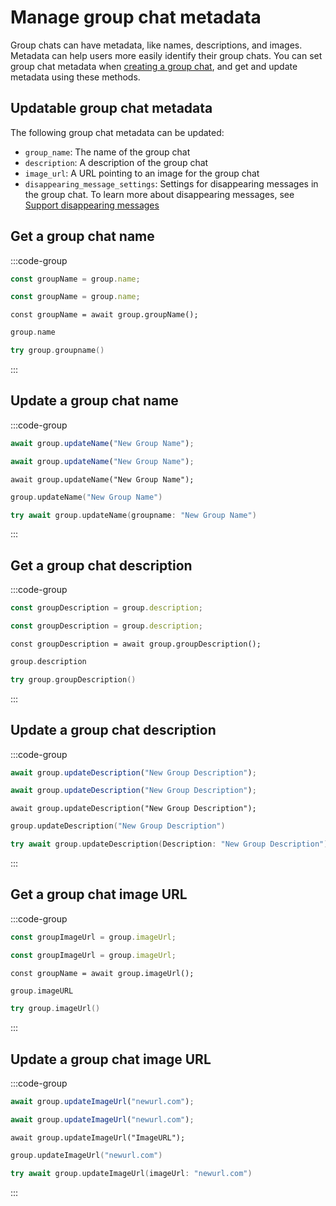# Manage group chat metadata

Group chats can have metadata, like names, descriptions, and images. Metadata can help users more easily identify their group chats. You can set group chat metadata when [creating a group chat](/inboxes/core-messaging/create-conversations), and get and update metadata using these methods.

## Updatable group chat metadata

The following group chat metadata can be updated:

- `group_name`: The name of the group chat
- `description`: A description of the group chat
- `image_url`: A URL pointing to an image for the group chat
- `disappearing_message_settings`: Settings for disappearing messages in the group chat. To learn more about disappearing messages, see [Support disappearing messages](/inboxes/core-messaging/send-messages#send-a-disappearing-message)

## Get a group chat name

:::code-group

```js [Browser]
const groupName = group.name;
```

```js [Node]
const groupName = group.name;
```

```tsx [React Native]
const groupName = await group.groupName();
```

```kotlin [Kotlin]
group.name
```

```swift [Swift]
try group.groupname()
```

:::

## Update a group chat name

:::code-group

```js [Browser]
await group.updateName("New Group Name");
```

```js [Node]
await group.updateName("New Group Name");
```

```tsx [React Native]
await group.updateName("New Group Name");
```

```kotlin [Kotlin]
group.updateName("New Group Name")
```

```swift [Swift]
try await group.updateName(groupname: "New Group Name")
```

:::

## Get a group chat description

:::code-group

```js [Browser]
const groupDescription = group.description;
```

```js [Node]
const groupDescription = group.description;
```

```tsx [React Native]
const groupDescription = await group.groupDescription();
```

```kotlin [Kotlin]
group.description
```

```swift [Swift]
try group.groupDescription()
```

:::

## Update a group chat description

:::code-group

```js [Browser]
await group.updateDescription("New Group Description");
```

```js [Node]
await group.updateDescription("New Group Description");
```

```tsx [React Native]
await group.updateDescription("New Group Description");
```

```kotlin [Kotlin]
group.updateDescription("New Group Description")
```

```swift [Swift]
try await group.updateDescription(Description: "New Group Description")
```

:::

## Get a group chat image URL

:::code-group

```js [Browser]
const groupImageUrl = group.imageUrl;
```

```js [Node]
const groupImageUrl = group.imageUrl;
```

```tsx [React Native]
const groupName = await group.imageUrl();
```

```kotlin [Kotlin]
group.imageURL
```

```swift [Swift]
try group.imageUrl()
```

:::

## Update a group chat image URL

:::code-group

```js [Browser]
await group.updateImageUrl("newurl.com");
```

```js [Node]
await group.updateImageUrl("newurl.com");
```

```tsx [React Native]
await group.updateImageUrl("ImageURL");
```

```kotlin [Kotlin]
group.updateImageUrl("newurl.com")
```

```swift [Swift]
try await group.updateImageUrl(imageUrl: "newurl.com")
```

:::
